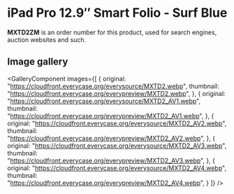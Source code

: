 
# iPad Pro 12.9″ Smart Folio - Surf Blue

<Callout type='info' emoji='👉🏻'>**MXTD2ZM** is an order number for this product, used for search engines, auction websites and such.</Callout>

## Image gallery

<GalleryComponent
    images={[
      {
        original: "https://cloudfront.everycase.org/everysource/MXTD2.webp",
        thumbnail: "https://cloudfront.everycase.org/everypreview/MXTD2.webp",
      },
      {
        original: "https://cloudfront.everycase.org/everysource/MXTD2_AV1.webp",
        thumbnail: "https://cloudfront.everycase.org/everypreview/MXTD2_AV1.webp",
      },
      {
        original: "https://cloudfront.everycase.org/everysource/MXTD2_AV2.webp",
        thumbnail: "https://cloudfront.everycase.org/everypreview/MXTD2_AV2.webp",
      },
      {
        original: "https://cloudfront.everycase.org/everysource/MXTD2_AV3.webp",
        thumbnail: "https://cloudfront.everycase.org/everypreview/MXTD2_AV3.webp",
      },
      {
        original: "https://cloudfront.everycase.org/everysource/MXTD2_AV4.webp",
        thumbnail: "https://cloudfront.everycase.org/everypreview/MXTD2_AV4.webp",
      }
    ]}
  />
